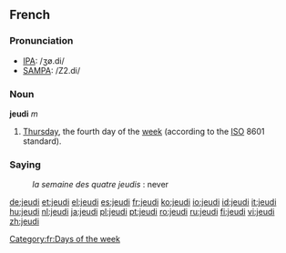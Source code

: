 ==French==

===Pronunciation===
*[[w:IPA|IPA]]: /ʒø.di/
*[[w:SAMPA|SAMPA]]: /Z2.di/

===Noun===
'''jeudi''' ''m''

#[[Thursday]], the fourth day of the [[week]] (according to the [[ISO]] 8601 standard).

===Saying===
:''la semaine des quatre jeudis'' : never

[[Category:fr:Days of the week]]

[[de:jeudi]]
[[et:jeudi]]
[[el:jeudi]]
[[es:jeudi]]
[[fr:jeudi]]
[[ko:jeudi]]
[[io:jeudi]]
[[id:jeudi]]
[[it:jeudi]]
[[hu:jeudi]]
[[nl:jeudi]]
[[ja:jeudi]]
[[pl:jeudi]]
[[pt:jeudi]]
[[ro:jeudi]]
[[ru:jeudi]]
[[fi:jeudi]]
[[vi:jeudi]]
[[zh:jeudi]]